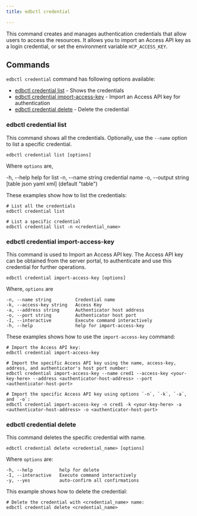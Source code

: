 ```yaml
---
title: edbctl credential

---
```


This command creates and manages authentication credentials that allow users to access the resources. It allows you to import an Access API key as a login credential, or set the environment variable `HCP_ACCESS_KEY`.

## Commands

`edbctl credential` command has following options available:

-   [edbctl credential list](edbctl_credential.mdx#edbctl-credential-list) - Shows the credentials
-   [edbctl credential import-access-key](edbctl_credential.mdx#edbctl-credential-import-access-key) - Import an Access API key for authentication
-   [edbctl credential delete](edbctl_credential.mdx#edbctl-credential-delete) - Delete the credential

### edbctl credential list

This command shows all the credentials. Optionally, use the `--name` option to list a specific credential.

```
edbctl credential list [options]
```

Where `options` are,

   \-h, --help            help for list
   \-n, --name string     credential name
   \-o, --output string   [table json yaml xml] \(default "table")

These examples show how to list the credentials:

```
# List all the credentials
edbctl credential list

# List a specific credential
edbctl credential list -n <credential_name>
```

### edbctl credential import-access-key

This command is used to Import an Access API key. The Access API key can be obtained from the server portal, to authenticate and use this credential for further operations.

```
edbctl credential import-access-key [options]
```

Where, `options` are

```
-n, --name string         Credential name
-k, --access-key string   Access Key
-a, --address string      Authenticator host address
-o, --port string         Authenticator host port
-I, --interactive         Execute command interactively
-h, --help                help for import-access-key
```

These examples shows how to use the `import-access-key` command:

```
# Import the Access API key:
edbctl credential import-access-key

# Import the specific Access API key using the name, access-key, address, and authenticator's host port number:
edbctl credential import-access-key --name cred1 --access-key <your-key-here> --address <authenticator-host-address> --port <authenticator-host-port>

# Import the specific Access API key using options `-n`, `-k`, `-a`, and `-o`:
edbctl credential import-access-key -n cred1 -k <your-key-here> -a <authenticator-host-address> -o <authenticator-host-port>
```

### edbctl credential delete

This command deletes the specific credential with name.

```
edbctl credential delete <credential_name> [options]
```

Where `options` are:

```
-h, --help          help for delete
-I, --interactive   Execute command interactively
-y, --yes           auto-confirm all confirmations
```

This example shows how to delete the credential:

```
# Delete the credential with <credential_name> name:
edbctl credential delete <credential_name>
```
